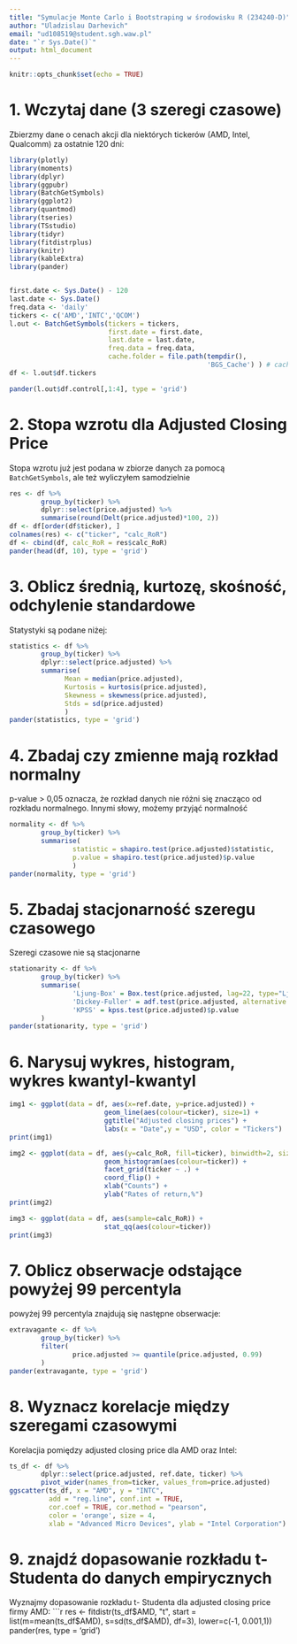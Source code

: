 ```yaml
---
title: "Symulacje Monte Carlo i Bootstraping w środowisku R (234240-D)"
author: "Uladzislau Darhevich"
email: "ud108519@student.sgh.waw.pl"
date: "`r Sys.Date()`"
output: html_document
---
```


```r
knitr::opts_chunk$set(echo = TRUE)
```

# 1. Wczytaj dane (3 szeregi czasowe)

Zbierzmy dane o cenach akcji dla niektórych tickerów (AMD, Intel, Qualcomm) za ostatnie 120 dni:

```r
library(plotly)
library(moments)
library(dplyr)
library(ggpubr)
library(BatchGetSymbols)
library(ggplot2)
library(quantmod)
library(tseries)
library(TSstudio)
library(tidyr)
library(fitdistrplus)
library(knitr)
library(kableExtra)
library(pander)


first.date <- Sys.Date() - 120
last.date <- Sys.Date()
freq.data <- 'daily'
tickers <- c('AMD','INTC','QCOM')
l.out <- BatchGetSymbols(tickers = tickers, 
                         first.date = first.date,
                         last.date = last.date, 
                         freq.data = freq.data,
                         cache.folder = file.path(tempdir(), 
                                                  'BGS_Cache') ) # cache in tempdir()
df <- l.out$df.tickers
```
```r
pander(l.out$df.control[,1:4], type = 'grid')
```
# 2. Stopa wzrotu dla  Adjusted Closing Price

Stopa wzrotu już jest podana w zbiorze danych za pomocą `BatchGetSymbols`, ale też wyliczyłem samodzielnie
```r
res <- df %>% 
        group_by(ticker) %>% 
        dplyr::select(price.adjusted) %>% 
        summarise(round(Delt(price.adjusted)*100, 2))
df <- df[order(df$ticker), ]
colnames(res) <- c("ticker", "calc_RoR")
df <- cbind(df, calc_RoR = res$calc_RoR)
pander(head(df, 10), type = 'grid')
```
# 3. Oblicz średnią, kurtozę, skośność, odchylenie standardowe

Statystyki są podane niżej:
```r
statistics <- df %>% 
        group_by(ticker) %>% 
        dplyr::select(price.adjusted) %>% 
        summarise(
              Mean = median(price.adjusted),
              Kurtosis = kurtosis(price.adjusted),
              Skewness = skewness(price.adjusted),
              Stds = sd(price.adjusted)
              )
pander(statistics, type = 'grid')
```
# 4. Zbadaj czy zmienne mają rozkład normalny

p-value > 0,05 oznacza, że rozkład danych nie różni się znacząco od rozkładu normalnego. 
Innymi słowy, możemy przyjąć normalność
```r
normality <- df %>%
        group_by(ticker) %>%
        summarise(
                statistic = shapiro.test(price.adjusted)$statistic,
                p.value = shapiro.test(price.adjusted)$p.value
                )
pander(normality, type = 'grid')
```
# 5. Zbadaj stacjonarność szeregu czasowego

Szeregi czasowe nie są stacjonarne
```r
stationarity <- df %>%
        group_by(ticker) %>%
        summarise(
                'Ljung-Box' = Box.test(price.adjusted, lag=22, type="Ljung-Box")$p.value,
                'Dickey-Fuller' = adf.test(price.adjusted, alternative = "stationary")$p.value,
                'KPSS' = kpss.test(price.adjusted)$p.value
        )
pander(stationarity, type = 'grid')
```

# 6. Narysuj wykres, histogram, wykres kwantyl-kwantyl

```r
img1 <- ggplot(data = df, aes(x=ref.date, y=price.adjusted)) + 
                        geom_line(aes(colour=ticker), size=1) +
                        ggtitle("Adjusted closing prices") +
                        labs(x = "Date",y = "USD", color = "Tickers")
print(img1)

img2 <- ggplot(data = df, aes(y=calc_RoR, fill=ticker), binwidth=2, size=0.3) + 
                        geom_histogram(aes(colour=ticker)) + 
                        facet_grid(ticker ~ .) + 
                        coord_flip() +
                        xlab("Counts") +
                        ylab("Rates of return,%")
print(img2)

img3 <- ggplot(data = df, aes(sample=calc_RoR)) + 
                        stat_qq(aes(colour=ticker))
print(img3)
```

# 7. Oblicz obserwacje odstające powyżej 99 percentyla
powyżej 99 percentyla znajdują się następne obserwacje:

```r
extravagante <- df %>%
        group_by(ticker) %>%
        filter(
                price.adjusted >= quantile(price.adjusted, 0.99)
        )
pander(extravagante, type = 'grid')
```
# 8. Wyznacz korelacje między szeregami czasowymi

Korelacjia pomiędzy adjusted closing price dla AMD oraz Intel:
```r
ts_df <- df %>%
        dplyr::select(price.adjusted, ref.date, ticker) %>%
        pivot_wider(names_from=ticker, values_from=price.adjusted)
ggscatter(ts_df, x = "AMD", y = "INTC", 
          add = "reg.line", conf.int = TRUE, 
          cor.coef = TRUE, cor.method = "pearson",
          color = 'orange', size = 4,
          xlab = "Advanced Micro Devices", ylab = "Intel Corporation")
```

# 9. znajdź dopasowanie rozkładu t- Studenta do danych empirycznych

Wyznajmy dopasowanie rozkładu t- Studenta dla adjusted closing price firmy AMD:
```r
res <- fitdistr(ts_df$AMD, "t",
                start = list(m=mean(ts_df$AMD),
                             s=sd(ts_df$AMD),
                             df=3),
                lower=c(-1, 0.001,1))
pander(res, type = 'grid')
